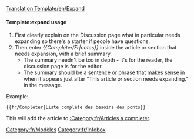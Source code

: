<noinclude>[[Translation:Template/en/Expand]]</noinclude>{{en/Ambox| type  = notice
| image = en/Wiki letter.png
| text  = Cet article ou cette section on doit se [{{SERVER}}{{localurl:{{NAMESPACE}}:{{PAGENAME}}|action=edit}} compléter]. {{{1|}}}<p>Vous pouvez trouver plus d'informations sur ce qui doit faire exactement dans le [[Talk:{{PAGENAME}}|discussion]] pour cet article. N'oubliez pas d'utiliser le [[en/Wiki/Manual of Style|Manual of Style]] et de supprimer ce modèle une fois l'article a été élargi.</p>
}}<includeonly>{{{1|[[Category:fr/Articles a completer]]}}}</includeonly><noinclude>

====Template:expand usage====
#First clearly explain on the Discussion page what in particular needs expanding so there's a starter if people have questions.
#Then enter ''<nowiki>{{</nowiki>Compléter/Fr|notes<nowiki>}}</nowiki>'' inside  the article or section that needs expansion, with a brief summary.  
#*The summary needn't be too in depth - it's for the reader, the discussion page is for the editor. 
#*The summary should be a sentence or phrase that makes sense in when it appears just after "This article or section needs expanding." in the message.

Example:
<pre>{{fr/Compléter|Liste complète des besoins des ponts}}</pre>
This will add the article to [[:Category:fr/Articles a completer]].

[[Category:fr/Modèles]][[Category:fr/Infobox]]</noinclude>
